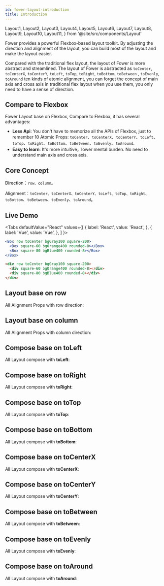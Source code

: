 ```yaml
---
id: fower-layout-introduction
title: Introduction
---
```



  Layout1,
  Layout2,
  Layout3,
  Layout4,
  Layout5,
  Layout6,
  Layout7,
  Layout8,
  Layout9,
  Layout10,
  Layout11,
} from '@site/src/components/Layout'

Fower provides a powerful Flexbox-based layout toolkit. By adjusting the direction and alignment of the layout, you can build most of the layout and make the layout easier.

Compared with the traditional flex layout, the layout of Fower is more abstract and streamlined. The layout of Fower is abstracted as `toCenter`, `toCenterX`, `toCenterY`, `toLeft`, `toTop`, `toRight`, `toBottom`, `toBetween` , `toEvenly`, `toAround` ten kinds of atomic alignment, you can forget the concept of main axis and cross axis in traditional flex layout when you use them, you only need to have a sense of direction.

## Compare to Flexbox

Fower Layout base on Flexbox, Compare to Flexbox, it has several advantages:

- **Less Api**: You don't have to memorize all the APIs of Flexbox, just to remember 10 Atomic Props: `toCenter`、`toCenterX`、`toCenterY`、`toLeft`、`toTop`、`toRight`、`toBottom`、`toBetween`、`toEvenly`、`toAround`.
- **Easy to learn**: It's more intuitive，lower mental burden. No need to understand main axis and cross axis.

## Core Concept

Direction：`row、column`。

Alignment：`toCenter、toCenterX、toCenterY、toLeft、toTop、toRight、toBottom`、`toBetween`、`toEvenly`、`toAround`。

## Live Demo

<Tabs
defaultValue="React"
values={[
{ label: 'React', value: 'React', },
{ label: 'Vue', value: 'Vue', },
]
}>
<TabItem value="React">

```jsx live
<Box row toCenter bgGray100 square-200>
  <Box square-60 bgOrange400 rounded-8></Box>
  <Box square-80 bgBlue400 rounded-8></Box>
</Box>
```

</TabItem>
<TabItem value="Vue">

```html
<div row toCenter bgGray100 square-200>
  <div square-60 bgOrange400 rounded-8></div>
  <div square-80 bgBlue400 rounded-8></div>
</div>
```

</TabItem>
</Tabs>

## Layout base on row

All Alignment Props with row direction:

<Layout1 />

## Layout base on column

All Alignment Props with column direction:

<Layout2 />

## Compose base on toLeft

All Layout compose with **toLeft**:

<Layout3 />

## Compose base on toRight

All Layout compose with **toRight**:

<Layout4 />

## Compose base on toTop

All Layout compose with **toTop**:

<Layout5 />

## Compose base on toBottom

All Layout compose with **toBottom**:

<Layout6 />

## Compose base on toCenterX

All Layout compose with **toCenterX**:

<Layout7 />

## Compose base on toCenterY

All Layout compose with **toCenterY**:

<Layout8 />

## Compose base on toBetween

All Layout compose with **toBetween**:

<Layout9 />

## Compose base on toEvenly

All Layout compose with **toEvenly**:

<Layout10 />

## Compose base on toAround

All Layout compose with **toAround**:

<Layout11 />
